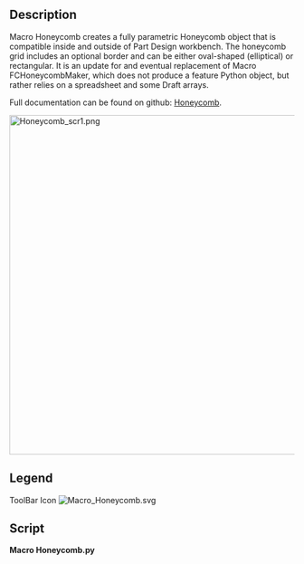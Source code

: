 <languages/>

{{Macro
|Name=Macro Honeycomb
|Icon=Macro_Honeycomb.svg
|Description=Create a fully parametric feature Python Honeycomb object, compatible in and outside of Part Design
|Author=TheMarkster
|Version=0.2024.08.27
|Date=
|FCVersion=Python 3 versions
|Download=[https://wiki.freecadweb.org/File:Macro_Honeycomb.svg ToolBar Icon]
|Links=[https://github.com/mwganson/honeycomb Full Documentation on Github]
}}

== Description ==

Macro Honeycomb creates a fully parametric Honeycomb object that is compatible inside and outside of Part Design workbench. The honeycomb grid includes an optional border and can be either oval-shaped (elliptical) or rectangular. It is an update for and eventual replacement of Macro FCHoneycombMaker, which does not produce a feature Python object, but rather relies on a spreadsheet and some Draft arrays.

Full documentation can be found on github: [https://github.com/mwganson/honeycomb Honeycomb].

[[File:Honeycomb_scr1.png|600px]]
{{Caption|Macro Honeycomb screenshot‎}}

== Legend ==

{{Codeextralink|https://gist.github.com/mwganson/97d185ac2114701b26d3da47dccc9f7a/raw/46b27ad36991a460e9772ddb5e73b3115a1329be/Honeycomb.py|Honeycomb.py}}

ToolBar Icon
[[Image:Macro_Honeycomb.svg]]

== Script == 

'''Macro Honeycomb.py'''

{{CodeDownload|https://gist.github.com/mwganson/97d185ac2114701b26d3da47dccc9f7a|Honeycomb.py}}